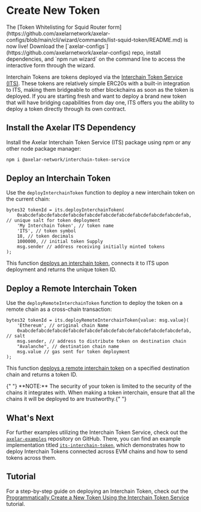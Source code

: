 
# Create New Token

<Callout emoji="⭐">
  The [Token Whitelisting for Squid Router
  form](https://github.com/axelarnetwork/axelar-configs/blob/main/cli/wizard/commands/list-squid-token/README.md)
  is now live! Download the
  [`axelar-configs`](https://github.com/axelarnetwork/axelar-configs) repo,
  install dependencies, and `npm run wizard` on the command line to access the
  interactive form through the wizard.
</Callout>

Interchain Tokens are tokens deployed via the [Interchain Token Service (ITS)](https://github.com/axelarnetwork/interchain-token-service/blob/main/contracts/InterchainTokenService.sol). These tokens are relatively simple ERC20s with a built-in integration to ITS, making them bridgeable to other blockchains as soon as the token is deployed. If you are starting fresh and want to deploy a brand new token that will have bridging capabilities from day one, ITS offers you the ability to deploy a token directly through its own contract.

## Install the Axelar ITS Dependency

Install the Axelar Interchain Token Service (ITS) package using npm or any other node package manager:

```bash
npm i @axelar-network/interchain-token-service
```

## Deploy an Interchain Token

Use the `deployInterchainToken` function to deploy a new interchain token on the current chain:

```solidity
bytes32 tokenId = its.deployInterchainToken(
    0xabcdefabcdefabcdefabcdefabcdefabcdefabcdefabcdefabcdefabcdefab, // unique salt for token deployment
    'My Interchain Token', // token name
    'ITS', // token symbol
    18, // token decimals
    1000000, // initial token Supply
    msg.sender // address receiving initially minted tokens
);
```

This function [deploys an interchain token](https://github.com/axelarnetwork/interchain-token-service/blob/main/contracts/InterchainTokenFactory.sol#L118), connects it to ITS upon deployment and returns the unique token ID.

## Deploy a Remote Interchain Token

Use the `deployRemoteInterchainToken` function to deploy the token on a remote chain as a cross-chain transaction:

```solidity
bytes32 tokenId = its.deployRemoteInterchainToken{value: msg.value}(
    'Ethereum', // original chain Name
    0xabcdefabcdefabcdefabcdefabcdefabcdefabcdefabcdefabcdefabcdefab, // salt
    msg.sender, // address to distribute token on destination chain
    "Avalanche", // destination chain name
    msg.value // gas sent for token deployment
);
```

This function [deploys a remote interchain token](https://github.com/axelarnetwork/interchain-token-service/blob/b4a68708c9a2e8098d1cac51d487b9d54661f66a/contracts/InterchainTokenFactory.sol#L168) on a specified destination chain and returns a token ID.

<Callout emoji="🚨">
  {" "}
  **NOTE:** The security of your token is limited to the security of the chains
  it integrates with. When making a token interchain, ensure that all the chains
  it will be deployed to are trustworthy.{" "}
</Callout>

## What's Next

For further examples utilizing the Interchain Token Service, check out the [`axelar-examples`](https://github.com/axelarnetwork/axelar-examples/tree/main/examples/evm) repository on GitHub. There, you can find an example implementation titled [`its-interchain-token`](https://github.com/axelarnetwork/axelar-examples/tree/main/examples/evm/its-interchain-token), which demonstrates how to deploy Interchain Tokens connected across EVM chains and how to send tokens across them.

## Tutorial

For a step-by-step guide on deploying an Interchain Token, check out the [Programmatically Create a New Token Using the Interchain Token Service](/dev/send-tokens/interchain-tokens/developer-guides/programmatically-create-a-token) tutorial.
